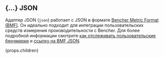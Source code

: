 
## \{...\} JSON

Адаптер JSON (`json`) работает с JSON в формате [Bencher Metric Format (BMF)][bmf].
Он идеально подходит для интеграции пользовательских средств измерения производительности с Bencher.
Для более подробной информации смотрите [как отслеживать пользовательские бенчмарки][custom benchmarks]
и [ссылку на BMF JSON][bmf].

{props.children}

[bmf]: /ru/docs/reference/bencher-metric-format/
[bencher run]: /ru/docs/explanation/bencher-run/#benchmark-command
[custom benchmarks]: /ru/docs/how-to/track-custom-benchmarks/